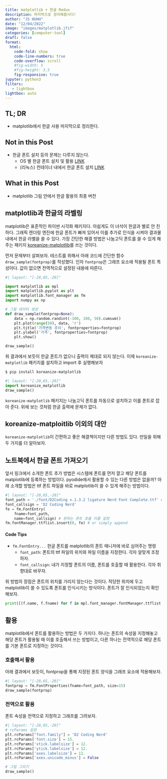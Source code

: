 ```yaml
---
title: matplotlib + 한글 Redux
description: 마지막으로 정리해봅시다!
author: "JS HUHH"
date: "12/04/2022"
image: "images/matplotlib.jfif"
categories: [computer-tool]
draft: false
format:
  html:
    code-fold: show
    code-line-numbers: true
    code-overflow: scroll
    #fig-width: 5
    #fig-height: 3.5
    fig-responsive: true 
jupyter: python3
filters:
   - lightbox
lightbox: auto
---
```


## TL; DR

- matplotlib에서 한글 사용 마지막으로 정리한다. 

## Not in this Post  

- 한글 폰트 설치 등의 문제는 다루지 않는다. 
	-  OS 별 한글 폰트 설치 및 활용 [LINK](https://zephyrus1111.tistory.com/7) 
	- (리눅스) 컨테이너 내에서 한글 폰트 설치 [LINK](https://anarinsk.github.io/lostineconomics_quarto/posts/container/2020-09-24-install-hangul-in-docker.html)

## What in this Post 

- matplotlib 그림 안에서 한글 활용의 최종 버전

## matplotlib과 한글의 라벨링

matplotlib은 표준적인 파이썬 시각화 패키지다. 아쉽게도 이 녀석이 한글과 별로 안 친하다. 그래픽 렌더링 엔진에 한글 폰트가 빠져 있어서 이를 추가로 인식을 시켜야 결과물 내에서 한글 라벨을 쓸 수 있다. 가장 간단한 해결 방법은 나눔고딕 폰트를 쓸 수 있게 해주는 패키지 [koreanize-matplotlib](https://github.com/seongminp/koreanize-matplotlib)를 쓰는 것이다. 

먼저 문제부터 살펴보자. 테스트를 위해서 아래 코드에 간단한 함수 `draw_sample(fontprop)`를 작성했다. 인자 `fontprop`은 그래프 요소에 적용될 폰트 특성이다. 값이 없으면 전역적으로 설정된 내용에 따른다. 


```python
#| layout: "[-20,65,-20]"

import matplotlib as mpl
import matplotlib.pyplot as plt
import matplotlib.font_manager as fm
import numpy as np

# 그릴 데이터 생성 
def draw_sample(fontprop=None): 
    data = np.random.randint(-100, 100, 50).cumsum()
    plt.plot(range(50), data, 'r')
    plt.title('가격변동 추이', fontproperties=fontprop)
    plt.ylabel('가격', fontproperties=fontprop)
    plt.show()

draw_sample()
```

위 결과에서 보듯이 한글 폰트가 없으니 출력이 제대로 되지 않는다. 이제 `koreanize-matplotlib` 패키지를 설치하고 import 후 실행해보자 

```bash
$ pip install koreanize-matplotlib 
```

```python
#| layout: "[-20,65,-20]"
import koreanize_matplotlib
draw_sample()
```

`koreanize-matplotlib` 패키지는 나눔고딕 폰트를 자동으로 설치하고 이를 폰트로 잡아 준다. 위에 보는 것처럼 한글 출력에 문제가 없다. 

## koreanize-matploitlib 이외의 대안

`koreanize-matplotlib`이 간편하고 좋은 해결책이지만 다른 방법도 있다. 만일을 위해 두 가지를 더 알아보자.  

## 노트북에서 한글 폰트 가져오기 

앞서 링크에서 소개한 폰트 추가 방법은 시스템에 폰트를 먼저 깔고 해당 폰트를 matplotlib에 등록하는 방법이다. pyodide에서 활용할 수 있는 다른 방법은 없을까? 아래 소개할 방법은 ttf 폰트 파일을 바로 matplotlib이 쓸 수 있게 해주는 방법이다.    

```python
#| layout: "[-20,65,-20]"
font_path = './font/D2Coding v.1.3.2 ligature Nerd Font Complete.ttf' # 폰트 파일의 위치에 따라서 조정
font_callsign = 'D2 Coding Nerd'
fe = fm.FontEntry(
    fname=font_path,
    name=font_callsign) # 원하는 폰트 호출 이름 설정 
fm.fontManager.ttflist.insert(0, fe) # or simply append
```

:::{.callout-tip}
#### Code Tips
- `fm.FontEntry...` 한글 폰트를 matplotlib의 폰트 매니저에 바로 심어주는 명령 
	- `font_path`: 폰트의 ttf 파일의 위치와 파일 이름을 지정한다. 각자 알맞게 조정하자.
	- `font_callsign`: 내가 지정할 폰트의 이름, 폰트를 호출할 때 활용한다. 각자 취향대로 바꾸자. 
:::

위 방법의 장점은 폰트의 위치를 가리지 않는다는 것이다. 적당한 위치에 두고 matplotlib이 쓸 수 있도록 폰트를 인식시키는 방식이다. 폰트가 잘 인식되었는지 확인해보자.  

```python
print([(f.name, f.fname) for f in mpl.font_manager.fontManager.ttflist if ('D2' in f.name) | ('Nanum' in f.name) ])
```

## 활용 

matplotlib에서 폰트를 활용하는 방법은 두 가지다. 하나는 폰트의 속성을 지정해놓고 해당 폰트가 활용될 때 이를 호출해서 쓰는 방법이고, 다른 하나는 전역적으로 해당 폰트를 기본 폰트로 지정하는 것이다. 

### 호출해서 활용

아래 결과에서 보듯이, fontprop을 통해 지정된 폰트 양식을 그래프 요소에 적용해보자. 

```python
#| layout: "[-20,65,-20]"
fontprop = fm.FontProperties(fname=font_path, size=15)
draw_sample(fontprop)
```

### 전역으로 활용

폰트 속성을 전역으로 지정하고 그래프를 그려보자. 

```python
#| layout: "[-20,65,-20]"
# rcParams 설정
plt.rcParams["font.family"] = 'D2 Coding Nerd'
plt.rcParams['font.size'] = 15.
plt.rcParams['xtick.labelsize'] = 12.
plt.rcParams['ytick.labelsize'] = 12.
plt.rcParams['axes.labelsize'] = 12.
plt.rcParams['axes.unicode_minus'] = False

# 그림 그리기 
draw_sample()
```
